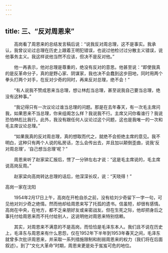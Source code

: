 ```yaml
---
---
---
```

title: 三、“反对周恩来”
---




　　高岗看了周恩来的总结发言稿后说：“说我反对周总理，这不是事实。我承认，我曾议论过总理在历史上跟着王明犯错误，也说过他检讨过分散主义错误，说他事务主义。我这样说他当然不应该，但决不是反对他。”

　　他一再表示，他对总理是尊重的，绝没有反对的意思。他甚至说：“即使我真的是反革命分子，真的是野心家、阴谋家，我也决不会蠢到这步田地，同时用两个拳头打两个对手，在反对少奇的同时，再来反对总理，绝不会！”

　　“有人说我不赞成恩来当总理，想让林彪当总理，甚至说我自己要当总理，绝没有这种事。”

　　“我记得只有一次议论过谁当总理的问题。那是在去年春天，有一次毛主席问我，如果恩来不当总理，你来组阁怎么样？我说我不行。主席又问你看谁行？我说恐怕林彪比我行。此外，我没有跟任何人议论过这个问题，这也是我唯一的一次和毛主席议论总理。”

　　“如果我真的反对周总理，真的想取而代之，就绝不会拒绝主席的意见。我不明白，这种只有两个人说的私房话，怎么会传出去，并且加以颠倒歪曲，说我‘反对周总理’，‘自己想当总理’呢？”

　　周恩来听了赵家梁汇报后，愣了一分钟左右才说：“这是毛主席说的，毛主席说高岗反周。”

　　赵家梁向高岗转达总理的话后，他深深长叹，说：“天晓得！”



高岗一家在沈阳

　　1954年2月17日上午，高岗在开枪自杀之前，没有给刘少奇留下一字一句，可见他对刘少奇之绝情。然而他却给周恩来写了托孤的遗书。信虽短，却很有感情。高岗在中央，在地方，都不乏亲朋好友或亲密战友。但在生死之际，他却把身后之事托付给周恩来而不托付给别人，这说明他对周恩来特别信赖。

　　其实，对周恩来不满意的不是高岗，而恰恰是毛泽东本人。我们且不说在历史上，毛泽东与周恩来有什么恩怨，仅在1952年下半年到1953年春天之间，毛泽东就曾多次批评周恩来，并采取一系列措施限制和削弱周恩来的权力（我们将在后面叙述）。到了“文化大革命”时期，周恩来更是处于岌岌可危的地位。